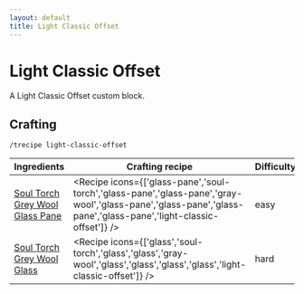 ```yaml
---
layout: default
title: Light Classic Offset
---
```



Light Classic Offset
===================

A Light Classic Offset custom block.

## Crafting

`/trecipe light-classic-offset`

| Ingredients | Crafting recipe | Difficulty |
| ----------- | --------------- | ---------- |
| [Soul Torch](https://minecraft.wiki/w/Soul_Torch)<br/>[Grey Wool](https://minecraft.wiki/w/Grey_Wool)<br/>[Glass Pane](https://minecraft.wiki/w/Glass_Pane) | <Recipe icons={['glass-pane','soul-torch','glass-pane','glass-pane','gray-wool','glass-pane','glass-pane','glass-pane','glass-pane','light-classic-offset']} /> | easy |
| [Soul Torch](https://minecraft.wiki/w/Soul_Torch)<br/>[Grey Wool](https://minecraft.wiki/w/Grey_Wool)<br/>[Glass](https://minecraft.wiki/w/Glass) | <Recipe icons={['glass','soul-torch','glass','glass','gray-wool','glass','glass','glass','glass','light-classic-offset']} /> | hard |


